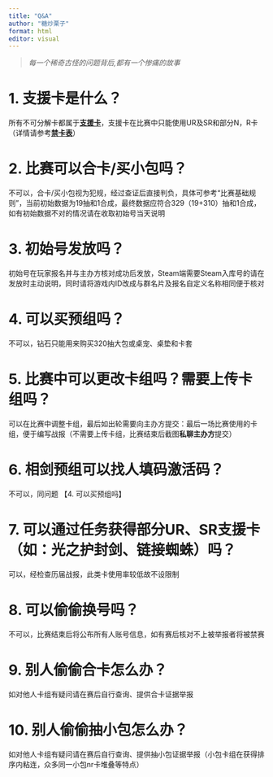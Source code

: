 ```yaml
---
title: "Q&A"
author: "糖炒栗子"
format: html
editor: visual
---
```


> *每一个稀奇古怪的问题背后,都有一个惨痛的故事*

# 1. 支援卡是什么？

所有不可分解卡都属于[**支援卡**](https://lizicup.netlify.app/基础规则/支援卡/支援卡.html)，支援卡在比赛中只能使用UR及SR和部分N，R卡（详情请参考[**禁卡表**](https://lizicup.netlify.app/基础规则/禁卡表/禁卡表.html)）

# 2. 比赛可以合卡/买小包吗？

不可以，合卡/买小包视为犯规，经过查证后直接判负，具体可参考“比赛基础规则”，当前初始数据为19抽和1合成，最终数据应符合329（19+310）抽和1合成，如有初始数据不对的情况请在收取初始号当天说明

# 3. 初始号发放吗？

初始号在玩家报名并与主办方核对成功后发放，Steam端需要Steam入库号的请在发放时主动说明，同时请将游戏内ID改成与群名片及报名自定义名称相同便于核对

# 4. 可以买预组吗？

不可以，钻石只能用来购买320抽大包或桌宠、桌垫和卡套

# 5. 比赛中可以更改卡组吗？需要上传卡组吗？

可以在比赛中调整卡组，最后如出轮需要向主办方提交：最后一场比赛使用的卡组，便于编写战报（不需要上传卡组，比赛结束后截图**私聊主办方**提交）

# 6. 相剑预组可以找人填码激活码？

不可以，同问题 【4. 可以买预组吗】

# 7. 可以通过任务获得部分UR、SR支援卡（如：光之护封剑、链接蜘蛛）吗？

可以，经检查历届战报，此类卡使用率较低故不设限制

# 8. 可以偷偷换号吗？

不可以，比赛结束后将公布所有人账号信息，如有赛后核对不上被举报者将被禁赛

# 9. 别人偷偷合卡怎么办？

如对他人卡组有疑问请在赛后自行查询、提供合卡证据举报

# 10. 别人偷偷抽小包怎么办？

如对他人卡组有疑问请在赛后自行查询、提供抽小包证据举报（小包卡组在获得排序内粘连，众多同一小包nr卡堆叠等特点）
